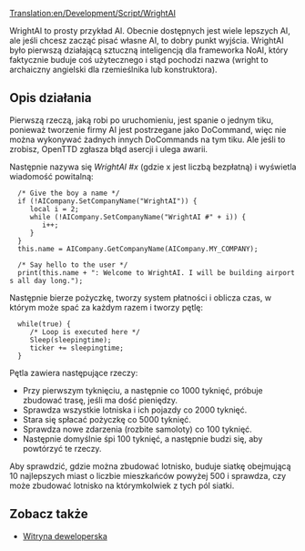 [[Translation:en/Development/Script/WrightAI]]


<!--{{NoAI}}-->{{pl/NoAI}}

WrightAI to prosty przykład AI. Obecnie dostępnych jest wiele lepszych AI, ale jeśli chcesz zacząć pisać własne AI, to dobry punkt wyjścia.
WrightAI było pierwszą działającą sztuczną inteligencją dla frameworka NoAI, który faktycznie buduje coś użytecznego i stąd pochodzi nazwa (wright to archaiczny angielski dla rzemieślnika lub konstruktora).

== Opis działania ==
Pierwszą rzeczą, jaką robi po uruchomieniu, jest spanie o jednym tiku, ponieważ tworzenie firmy AI jest postrzegane jako DoCommand, więc nie można wykonywać żadnych innych DoCommands na tym tiku. Ale jeśli to zrobisz, OpenTTD zgłasza błąd asercji i ulega awarii.

Następnie nazywa się ''WrightAI #x'' (gdzie x jest liczbą bezpłatną) i wyświetla wiadomość powitalną:

    
   /* Give the boy a name */
   if (!AICompany.SetCompanyName("WrightAI")) {
      local i = 2;
      while (!AICompany.SetCompanyName("WrightAI #" + i)) {
         i++;
      }
   }
   this.name = AICompany.GetCompanyName(AICompany.MY_COMPANY);
   
   /* Say hello to the user */
   print(this.name + ": Welcome to WrightAI. I will be building airports all day long.");

Następnie bierze pożyczkę, tworzy system płatności i oblicza czas, w którym może spać za każdym razem i tworzy pętlę:
   while(true) {
      /* Loop is executed here */
      Sleep(sleepingtime);
      ticker += sleepingtime;
   }

Pętla zawiera następujące rzeczy:
* Przy pierwszym tyknięciu, a następnie co 1000 tyknięć, próbuje zbudować trasę, jeśli ma dość pieniędzy.
* Sprawdza wszystkie lotniska i ich pojazdy co 2000 tyknięć.
* Stara się spłacać pożyczkę co 5000 tyknięć.
* Sprawdza nowe zdarzenia (rozbite samoloty) co 100 tyknięć.
* Następnie domyślnie śpi 100 tyknięć, a następnie budzi się, aby powtórzyć te rzeczy.

Aby sprawdzić, gdzie można zbudować lotnisko, buduje siatkę obejmującą 10 najlepszych miast o liczbie mieszkańców powyżej 500 i sprawdza, czy może zbudować lotnisko na którymkolwiek z tych pól siatki.

== Zobacz także ==
* [http://noai.openttd.org/projects/show/ai-wrightai Witryna deweloperska]